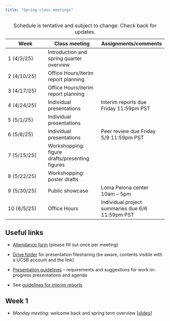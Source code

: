 ```yaml
---
title: "Spring class meetings"
---
```


| Week        | Class meeting                            | Assignments/comments                                |
|------------------|------------------------|------------------------------|
| 1 (4/3/25)  | Introduction and spring quarter overview |                                                     |
| 2 (4/10/25) | Office Hours/iterim report planning                          | |
| 3 (4/17/25) | Office Hours/iterim report planning                          |  |
| 4 (4/24/25) | Individual presentations                          |  Interim reports due Friday 11:59pm PST               |
| 5 (5/1/25) | Individual presentations                          |                                                     |
| 6 (5/8/25)  |Individual presentations                          |  Peer review due Friday 5/9  11:59pm PST               |
| 7 (5/15/25) | Workshopping: figure drafts/presenting figures             |                                   |
| 8 (5/22/25) | Workshopping: poster drafts          |                                                     |
| 9 (5/30/25) |  Public showcase            | Loma Pelona center 10am -- 5pm         |
| 10 (6/5/25) | Office Hours   | Individual project summaries due 6/6 11:59pm PST            |


: Schedule is tentative and subject to change. Check back for updates.

## Useful links

-   [Attendance form](https://forms.gle/vLYvZuhxM3aapQo46) (please fill out once per meeting)

-   [Drive folder](https://drive.google.com/drive/folders/1I0lN5RSzau2mK421XcUfGiE30p91SkJa?usp=sharing) for presentation filesharing (be aware, contents visible with a UCSB account and the link)

-   [Presentation guidelines](work-in-progress-presentation-guidelines.qmd) -- requirements and suggestions for work-in-progress presentations and agenda

- See [guidelines for interim reports](interim-report-guidelines.qmd)

## Week 1

-   *Monday meeting:* welcome back and spring term overview \[[slides](https://docs.google.com/presentation/d/1iXZ3Dezuc7WZEqM8XnQJXo2y5HLX2UUXcqJaRsEZd2w/edit?usp=sharing)\]





<!-- ## Week 2 -->

<!-- - \[[Work-in-progress presentation Groups](https://drive.google.com/drive/folders/1I0lN5RSzau2mK421XcUfGiE30p91SkJa?usp=sharing)\] -->

<!-- -   *Class assignments:* -->

<!--     - interim reports due Friday 4/19 11:59pm PST (upload to [Drive folder](https://drive.google.com/drive/folders/1AmzZQ4-jIIE-Kju_tP_lf9YM6mPnP2jf?usp=sharing)). See [guidelines for interim reports](interim-report-guidelines.qmd) -->
<!--     -   figure for website due Friday 4/19 11:59pm PST \[[upload here](https://drive.google.com/drive/folders/1f_PdR7l3pm-OTebE5dqiwq4p2lQa_jDN?usp=share_link)\] -->

<!-- ## Weeks 4-6 -->

<!-- -   *Monday meetings*: work-in-progress presentations, as scheduled by group \[[slides](https://docs.google.com/presentation/d/1mdSmFhguDdJvlwC_rH5mdlJlbiYP6l2zFuwSu-gc590/edit?usp=sharing)\] -->

<!-- ## Week 7 -->

<!-- -   *Assignments*: -->
<!--     <!-- -   Complete \[[peer review](https://forms.gle/9PcjvEGv5YyrDTm87)\] by end of week --> 
<!--     -   Prepare figure drafts for poster by next class meeting on 5/20 -->
<!--     -   review \[[poster template](https://docs.google.com/presentation/d/1dgrJcwujk6OKZ4R4zJzZOWzg0XKuk1D2gW3FxZEjTns/edit?usp=sharing)\] -->
<!-- -   *Monday meeting*: Drafting presentation figures \[[slides](https://docs.google.com/presentation/d/1btY0noORtdq7PqPmZKWB5MfNtsOBy2jFXuifkxH4ZjU/edit?usp=sharing)\] -->

<!-- ## Week 8 -->

<!-- -   *Assignments*: -->
<!--     -   Prepare poster draft by next class meeting -->
<!-- -   *Monday meeting*: Presenting figures, poster layout \[[slides](https://docs.google.com/presentation/d/1lPst3X5hutG_UIlnHcINUhZpJuxqfcaGW1-9x9G69MM/edit?usp=sharing)\] -->

<!-- - Other poster templates: \[[1](https://www.overleaf.com/latex/templates/boston-college-poster-template/zgxfgpbfdjhj)\], \[[2](https://www.overleaf.com/latex/templates/usc-ssi-poster-theme/zdfwdfypbgwv)\], \[[3](https://www.overleaf.com/latex/templates/smu-beamer-poster-template/fsdjpxvxbdkx)\], \[[4](https://www.overleaf.com/latex/templates/bgu-poster-template/wjcpdmrspdzt)\] -->

<!-- ## Week 9 -->

<!-- -   *Assignments:* -->

<!--     -   Finalize and print poster (see slides for printing instructions) -->

<!-- -   ***Wednesday** meeting:* Practice poster presentations, logistics \[[slides](https://docs.google.com/presentation/d/1ZBdgTfoL_x6fyzD6eZtC82oY4u37hu76/edit?usp=sharing&ouid=110245259644738695005&rtpof=true&sd=true)\] -->

<!-- ## Week 10 -->

<!-- -   *Assignments* -->

<!--     -   Submit individual project summary by Monday, 6/10 11:59pm PST \[[guidelines](individual-report-guidelines.qmd)\] \[[upload](https://forms.gle/Gg9TCBaSSFCpyznx5)\] -->

<!--     -   Submit PDF copy of your group's poster \[[drive folder](https://drive.google.com/drive/folders/1Cn5IEP3vegAUpLez5nhSZMW_Gmyb48PW?usp=sharing)\] -->

<!-- -   *Monday meeting:* poster showcase at Loma Pelona. \[[RSVP](https://forms.gle/iWTtdkSCnT7KzZQ7A)\] ONLY If you have any dietary restrictions. -->

<!-- \[[photos](https://ucsb.box.com/s/64vkhbw8bpwpj1sz0flyhdd0q222npe6)\] -->

